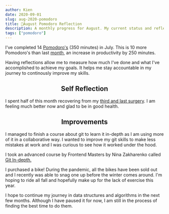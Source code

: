 ```yaml
---
author: Kien
date: 2020-09-01
slug: aug-2020-pomodoro
title: 🍅August Pomodoro Reflection 
description: A monthly progress for August. My current status and reflection on my productivity, goals and achievements.
tags: ["pomodoro"]
---
```



<PomodoroChartAug />

I've completed 14 [Pomodoro's](/022-pomodoro-technique/) (350 minutes) in July. This is 10 more Pomodoro's than last [month](/097-july-2020-pomodoro/), an increase in productivity by 250 minutes. 

Having reflections allow me to measure how much I've done and what I've accomplished to achieve my goals. It helps me stay accountable in my journey to continously improve my skills.

<PomodoroDonutAug />

## <center>Self Reflection</center>

I spent half of this month recovering from my [third and last surgery](/098-closing-chapter/). I am feeling much better now and glad to be in good health.

## <center>Improvements</center>
I managed to finish a course about git to learn it in-depth as I am using more of it in a collaborative way. I wanted to improve my git skills to make less mistakes at work and I was curious to see how it worked under the hood.

I took an advanced course by Frontend Masters by Nina Zakharenko called <a href="https://frontendmasters.com/courses/git-in-depth/introduction/" target="_blank">Git In-depth.</a>

I purchased a bike! During the pandemic, all the bikes have been sold out and I recently was able to snag one up before the winter comes around. I'm hoping to ride all fall and hopefully make up for the lack of exercise this year.

I hope to continue my journey in data structures and algorithms in the next few months. Although I have paused it for now, I am still in the process of finding the best time to do them.